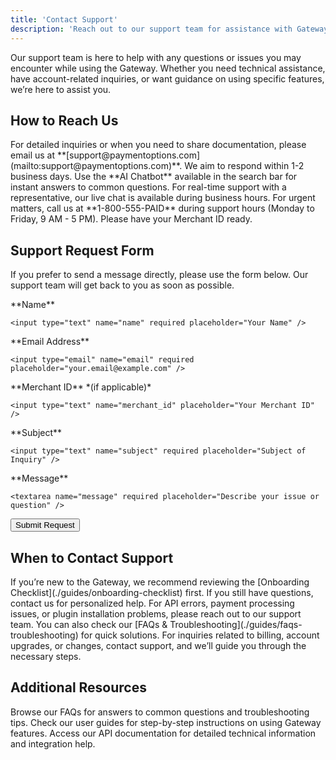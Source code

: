 ```yaml
---
title: 'Contact Support'
description: 'Reach out to our support team for assistance with Gateway-related issues or questions.'
---
```


Our support team is here to help with any questions or issues you may encounter while using the Gateway. Whether you need technical assistance, have account-related inquiries, or want guidance on using specific features, we’re here to assist you.

## **How to Reach Us**

<CardGroup>
  <Card title="Email Support" icon="envelope">
    For detailed inquiries or when you need to share documentation, please email us at **[support@paymentoptions.com](mailto:support@paymentoptions.com)**. We aim to respond within 1-2 business days.
  </Card>

  <Card title="Live Chat" icon="comments">
    Use the **AI Chatbot** available in the search bar for instant answers to common questions. For real-time support with a representative, our live chat is available during business hours.
  </Card>

  <Card title="Phone Support" icon="phone">
    For urgent matters, call us at **1-800-555-PAID** during support hours (Monday to Friday, 9 AM - 5 PM). Please have your Merchant ID ready.
  </Card>
</CardGroup>


## **Support Request Form**

If you prefer to send a message directly, please use the form below. Our support team will get back to you as soon as possible.

<form method="POST" action="/api/support-request">
  <label>
    **Name**

    <input type="text" name="name" required placeholder="Your Name" />
  </label>

  <label>
    **Email Address**

    <input type="email" name="email" required placeholder="your.email@example.com" />
  </label>

  <label>
    **Merchant ID** *(if applicable)*

    <input type="text" name="merchant_id" placeholder="Your Merchant ID" />
  </label>

  <label>
    **Subject**

    <input type="text" name="subject" required placeholder="Subject of Inquiry" />
  </label>

  <label>
    **Message**

    <textarea name="message" required placeholder="Describe your issue or question" />
  </label>

  <button type="submit">Submit Request</button>
</form>

## **When to Contact Support**

<Accordion title="Account Setup & Onboarding">
  If you’re new to the Gateway, we recommend reviewing the [Onboarding Checklist](./guides/onboarding-checklist) first. If you still have questions, contact us for personalized help.
</Accordion>

<Accordion title="Technical Issues & Troubleshooting">
  For API errors, payment processing issues, or plugin installation problems, please reach out to our support team. You can also check our [FAQs & Troubleshooting](./guides/faqs-troubleshooting) for quick solutions.
</Accordion>

<Accordion title="Billing & Account Management">
  For inquiries related to billing, account upgrades, or changes, contact support, and we’ll guide you through the necessary steps.
</Accordion>


## **Additional Resources**

<CardGroup>
  <Card title="FAQs & Troubleshooting" icon="comments-question" href="/support/faqs-troubleshooting">
    Browse our FAQs for answers to common questions and troubleshooting tips.
  </Card>

  <Card title="User Guides" icon="book" href="/guides">
    Check our user guides for step-by-step instructions on using Gateway features.
  </Card>

  <Card title="API Documentation" icon="code" href="/api-reference">
    Access our API documentation for detailed technical information and integration help.
  </Card>
</CardGroup>